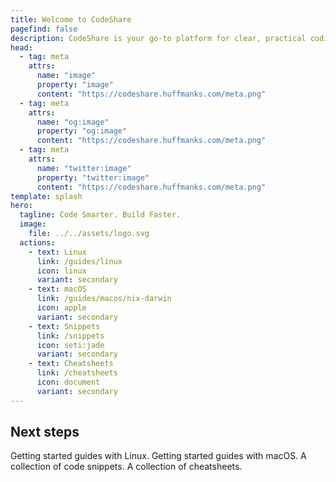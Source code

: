 ```yaml
---
title: Welcome to CodeShare
pagefind: false
description: CodeShare is your go-to platform for clear, practical coding guides and reusable code snippets.
head:
  - tag: meta
    attrs:
      name: "image"
      property: "image"
      content: "https://codeshare.huffmanks.com/meta.png"
  - tag: meta
    attrs:
      name: "og:image"
      property: "og:image"
      content: "https://codeshare.huffmanks.com/meta.png"
  - tag: meta
    attrs:
      name: "twitter:image"
      property: "twitter:image"
      content: "https://codeshare.huffmanks.com/meta.png"
template: splash
hero:
  tagline: Code Smarter. Build Faster.
  image:
    file: ../../assets/logo.svg
  actions:
    - text: Linux
      link: /guides/linux
      icon: linux
      variant: secondary
    - text: macOS
      link: /guides/macos/nix-darwin
      icon: apple
      variant: secondary
    - text: Snippets
      link: /snippets
      icon: seti:jade
      variant: secondary
    - text: Cheatsheets
      link: /cheatsheets
      icon: document
      variant: secondary
---
```



## Next steps

<CardGrid stagger>
  <Card title="Linux" icon="linux">
    Getting started guides with Linux.
  </Card>
  <Card title="macOS" icon="apple">
    Getting started guides with macOS.
  </Card>
  <Card title="Snippets" icon="seti:jade">
    A collection of code snippets.
  </Card>
  <Card title="Cheatsheets" icon="document">
    A collection of cheatsheets.
  </Card>
</CardGrid>
